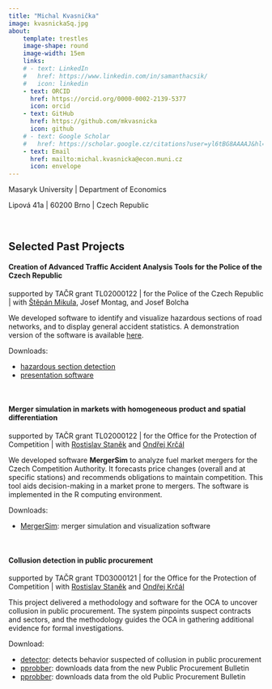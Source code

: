 ```yaml
---
title: "Michal Kvasnička"
image: kvasnickaSq.jpg
about: 
    template: trestles
    image-shape: round
    image-width: 15em
    links:
    # - text: LinkedIn
    #   href: https://www.linkedin.com/in/samanthacsik/
    #   icon: linkedin
    - text: ORCID
      href: https://orcid.org/0000-0002-2139-5377
      icon: orcid
    - text: GitHub
      href: https://github.com/mkvasnicka
      icon: github
    # - text: Google Scholar
    #   href: https://scholar.google.cz/citations?user=yl6tBG8AAAAJ&hl=en
    - text: Email
      href: mailto:michal.kvasnicka@econ.muni.cz
      icon: envelope
---
```


Masaryk University | Department of Economics

Lipová 41a | 60200 Brno | Czech Republic

\

## Selected Past Projects

#### Creation of Advanced Traffic Accident Analysis Tools for the Police of the Czech Republic

supported by TAČR grant TL02000122 | for the Police of the Czech Republic | with [Štěpán Mikula](https://sites.google.com/site/stepanmikula/), Josef Montag, and Josef Bolcha

We developed software to identify and visualize hazardous sections of road networks, and to display general accident statistics. A demonstration version of the software is available [here](https://trafficacc.econ.muni.cz/).

Downloads:

* [hazardous section detection](https://github.com/mkvasnicka/accClusters)
* [presentation software](https://github.com/s-mikula/trafficacc)

\

#### Merger simulation in markets with homogeneous product and spatial differentiation

supported by TAČR grant TL02000122 | for the Office for the Protection of Competition | with [Rostislav Staněk](https://sites.google.com/view/rostislavstanek) and [Ondřej Krčál](https://sites.google.com/view/ondrej-krcal/)

We developed software **MergerSim** to analyze fuel market mergers for the Czech Competition Authority. It forecasts price changes (overall and at specific stations) and recommends obligations to maintain competition. This tool aids decision-making in a market prone to mergers. The software is implemented in the R computing environment.

Downloads:

* [MergerSim](https://ucnmuni-my.sharepoint.com/:u:/g/personal/847_muni_cz/Eef0uNfp-zZJlkj_OjO5edAB562YBEuZKAn-PTRXy1TKAA?e=2jyRjm): merger simulation and visualization software

\

#### Collusion detection in public procurement

supported by TAČR grant TD03000121 | for the Office for the Protection of Competition | with [Rostislav Staněk](https://sites.google.com/view/rostislavstanek) and [Ondřej Krčál](https://sites.google.com/view/ondrej-krcal/)

This project delivered a methodology and software for the OCA to uncover collusion in public procurement. The system pinpoints suspect contracts and sectors, and the methodology guides the OCA in gathering additional evidence for formal investigations.

Download:

* [detector](https://ucnmuni-my.sharepoint.com/:u:/g/personal/847_muni_cz/EcbRrXD7i-NJgrRC0NUmCjMB6dzY9-JxlYK5TD0QrMmpAw?e=pNLYv2): detects behavior suspected of collusion in public procurement
* [pprobber](https://ucnmuni-my.sharepoint.com/:u:/g/personal/847_muni_cz/ESKD1_toBEZDkMbKjh8vmksBhcAgi4-ziTSacmkPYJ6Yjg?e=JlVU2r): downloads data from the new Public Procurement Bulletin
* [pprobber](https://ucnmuni-my.sharepoint.com/:u:/g/personal/847_muni_cz/EU1EEpVgwFlFrNNtndeg67kBYSqHfGEWGOZnhfeHrFuDeA?e=PLD6uq): downloads data from the old Public Procurement Bulletin

